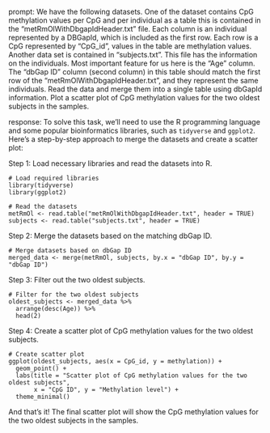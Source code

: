prompt:
We have the following datasets. One of the dataset contains CpG methylation values per CpG and per individual as a table this is contained in the “metRmOlWithDbgapIdHeader.txt” file. Each column is an individual represented by a DBGapId, which is included as the first row. Each row is a CpG represented by "CpG_id", values in the table are methylation values. Another data set is contained in “subjects.txt”. This file has the information on the individuals. Most important feature for us here is the "Age" column. The "dbGap ID" column (second column) in this table should match the first row of the "metRmOlWithDbgapIdHeader.txt", and they represent the same individuals. Read the data and merge them into a single table using dbGapId information. Plot a scatter plot of CpG methylation values for the two oldest subjects in the samples.

response:
To solve this task, we'll need to use the R programming language and some popular bioinformatics libraries, such as `tidyverse` and `ggplot2`. Here's a step-by-step approach to merge the datasets and create a scatter plot:

Step 1: Load necessary libraries and read the datasets into R.

```
# Load required libraries
library(tidyverse)
library(ggplot2)

# Read the datasets
metRmOl <- read.table("metRmOlWithDbgapIdHeader.txt", header = TRUE)
subjects <- read.table("subjects.txt", header = TRUE)
```

Step 2: Merge the datasets based on the matching dbGap ID.

```
# Merge datasets based on dbGap ID
merged_data <- merge(metRmOl, subjects, by.x = "dbGap ID", by.y = "dbGap ID")
```

Step 3: Filter out the two oldest subjects.

```
# Filter for the two oldest subjects
oldest_subjects <- merged_data %>% 
  arrange(desc(Age)) %>% 
  head(2)
```

Step 4: Create a scatter plot of CpG methylation values for the two oldest subjects.

```
# Create scatter plot
ggplot(oldest_subjects, aes(x = CpG_id, y = methylation)) +
  geom_point() +
  labs(title = "Scatter plot of CpG methylation values for the two oldest subjects",
       x = "CpG ID", y = "Methylation level") +
  theme_minimal()
```

And that's it! The final scatter plot will show the CpG methylation values for the two oldest subjects in the samples.
